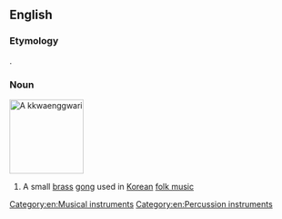 ==English==

===Etymology===
{{bor+|en|ko|꽹과리}}.

===Noun===
[[Image:Kkwaenggwari.jpg|thumb|right|130px|A ''kkwaenggwari'']]
{{wikipedia|Kkwaenggwari}}
{{en-noun|kkwaenggwari}}

# A small [[brass]] [[gong]] used in [[Korean]] [[folk music]]

[[Category:en:Musical instruments]]
[[Category:en:Percussion instruments]]
